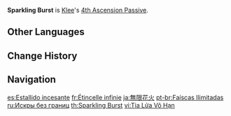 {{Talent Infobox
|image         = Talent Sparkling Burst.png
|character     = Klee
|type          = 4th Ascension Passive
|info          = When Klee's [[Kaboom!|Charged Attack]] results in a CRIT Hit, all party members gain 2 Elemental [[Energy]].
|utility1      = CRIT Hit
|utility2      = Charged Attack
|utility3      = Energy
|utility4      = Party
}}
'''Sparkling Burst''' is [[Klee]]'s [[4th Ascension Passive]].

==Other Languages==
{{Other Languages
|en      = Sparkling Burst
|zhs     = 火花无限
|zhs_rm  = Huǒhuā Wúxiàn
|zht     = 火花無限
|zht_rm  = Huǒhuā Wúxiàn
|zh_tl   = Infinite Sparkles
|ja      = 無限花火
|ja_rm   = Mugen Hanabi
|ja_tl   = Infinite Fireworks
|ko      = 무한 스파크
|ko_tl   = Unlimited Spark
|es      = Estallido incesante
|es_tl   = Incessant Popping
|fr      = Étincelle infinie
|fr_tl   = Infinite Spark
|ru      = Искры без границ
|ru_tl   = Infinite Sparkles
|th      = Sparkling Burst
|vi      = Tia Lửa Vô Hạn
|vi_tl   = Infinite Sparks
|de      = Unzählige Funken
|de_tl   = Uncountable Sparks
|id      = Sparkling Burst
|pt      = Faíscas Ilimitadas
|pt_tl   = 
|tr      = Işıltılı Patlama
|tr_tl   = Sparkling Explosion
|it      = Scoppio scintillante
|it_tl   = Shimmering Burst
}}

==Change History==
{{Change History|1.0}}

==Navigation==
{{Talent Navbox|Klee}}

[[es:Estallido incesante]]
[[fr:Étincelle infinie]]
[[ja:無限花火]]
[[pt-br:Faíscas Ilimitadas]]
[[ru:Искры без границ]]
[[th:Sparkling Burst]]
[[vi:Tia Lửa Vô Hạn]]